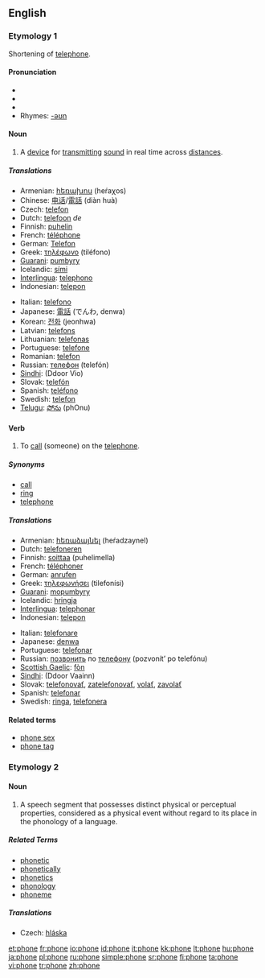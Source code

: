 {{see|-phone}}
{{wikipedia}}
==English==

===Etymology 1===
Shortening of [[telephone]].

====Pronunciation====
* {{IPA|/ˈfoʊn/}}
* {{SAMPA|/<tt>"foUn</tt>/}}
* {{audio|en-us-phone.ogg|Audio (US)}}
* Rhymes: [[Rhymes:English:-əʊn|-əʊn]]

====Noun====
{{en-noun}}

# A [[device]] for [[transmit]]ting [[sound]] in real time across [[distance]]s.

=====Translations=====
{{trans-top|A device for transmitting sound (telephone)}}
* Armenian: [[հեռախոս]] (heŕaχos)
* Chinese: [[电话]]/[[電話]] (diàn huà)
* Czech: [[telefon]] {{m}}
* Dutch: [[telefoon]] ''de''
* Finnish: [[puhelin]]
* French: [[téléphone]] {{m}}
* German: [[Telefon]] {{n}}
* Greek: [[τηλέφωνο]] (tiléfono) {{n}}
* [[Guarani]]: [[pumbyry]]
* Icelandic: [[sími]] {{m}}
* [[Interlingua]]: [[telephono]]
* Indonesian: [[telepon]]
{{trans-mid}}
* Italian: [[telefono]] {{m}}
* Japanese: [[電話]] (でんわ, denwa)
* Korean: [[전화]] (jeonhwa)
* Latvian: [[telefons]] {{m}}
* Lithuanian: [[telefonas]] {{m}}
* Portuguese: [[telefone]] {{m}}
* Romanian: [[telefon]] {{n}}
* Russian: [[телефон]] (telefón) {{m}}
* [[Sindhi]]: {{SDchar|[[ڏُور وايو]]}} (Ddoor Vio) {{m}}
* Slovak: [[telefón#Slovak|telefón]] {{m}}
* Spanish: [[teléfono]] {{m}}
* Swedish: [[telefon]] {{c}}
* [[Telugu]]: [[ఫోను]] (phOnu)
{{trans-bottom}}

====Verb====
{{en-verb|phon|ing}}

# {{transitive}} To [[call]] (someone) on the [[telephone]].

=====Synonyms=====
* [[call]]
* [[ring]]
* [[telephone]]

=====Translations=====
{{top}}
* Armenian: [[հեռաձայնել]] (heŕadzaynel)
* Dutch: [[telefoneren]]
* Finnish: [[soittaa]] (puhelimella)
* French: [[téléphoner]]
* German: [[anrufen]]
* Greek: [[τηλεφωνήσει]] (tilefonísi)
* [[Guarani]]: [[mopumbyry]]
* Icelandic: [[hringja]]
* [[Interlingua]]: [[telephonar]]
* Indonesian: [[telepon]]
{{mid}}
* Italian: [[telefonare]]
* Japanese: [[denwa]]
* Portuguese: [[telefonar]]
* Russian: [[позвонить]] по [[телефон|телефону]] (pozvonít’ po telefónu)
* [[Scottish Gaelic]]: [[fòn]]
* [[Sindhi]]: {{SDchar|[[ڏُور وائڻُ]]}} (Ddoor Vaainn)
* Slovak: [[telefonovať]], [[zatelefonovať]], [[volať]], [[zavolať]]
* Spanish: [[telefonar]]
* Swedish: [[ringa]], [[telefonera]]
{{bottom}}

====Related terms====
* [[phone sex]]
* [[phone tag]]

===Etymology 2===

====Noun====
{{en-noun}}

# {{linguistics}} A speech segment that possesses distinct physical or perceptual properties, considered as a physical event without regard to its place in the phonology of a language.

=====Related Terms=====
*[[phonetic]]
*[[phonetically]]
*[[phonetics]]
*[[phonology]]
*[[phoneme]]

=====Translations=====
{{trans-top|speech segment}}
* Czech: [[hláska]] {{f}}
{{trans-mid}}
{{trans-bottom}}

[[et:phone]]
[[fr:phone]]
[[io:phone]]
[[id:phone]]
[[it:phone]]
[[kk:phone]]
[[lt:phone]]
[[hu:phone]]
[[ja:phone]]
[[pl:phone]]
[[ru:phone]]
[[simple:phone]]
[[sr:phone]]
[[fi:phone]]
[[ta:phone]]
[[vi:phone]]
[[tr:phone]]
[[zh:phone]]